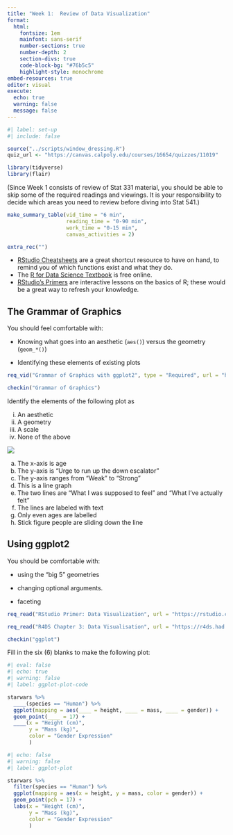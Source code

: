 ```yaml
---
title: "Week 1:  Review of Data Visualization"
format: 
  html: 
    fontsize: 1em
    mainfont: sans-serif
    number-sections: true
    number-depth: 2
    section-divs: true
    code-block-bg: "#76b5c5"
    highlight-style: monochrome
embed-resources: true
editor: visual
execute: 
  echo: true
  warning: false
  message: false
---
```


```r
#| label: set-up
#| include: false

source("../scripts/window_dressing.R")
quiz_url <- "https://canvas.calpoly.edu/courses/16654/quizzes/11019"

library(tidyverse)
library(flair)
```

(Since Week 1 consists of review of Stat 331 material, you should be able to skip some of the required readings and viewings. It is your responsibility to decide which areas you need to review before diving into Stat 541.)

```r
make_summary_table(vid_time = "6 min", 
                   reading_time = "0-90 min", 
                   work_time = "0-15 min", 
                   canvas_activities = 2)
```

```r
extra_rec("")
```

* [RStudio Cheatsheets](https://rstudio.com/resources/cheatsheets/) are a great shortcut resource to have on hand, to remind you of which functions exist and what they do.
* The [R for Data Science Textbook](https://r4ds.had.co.nz/) is free online.
* [RStudio's Primers](https://rstudio.cloud/learn/primers) are interactive lessons on the basics of R; these would be a great way to refresh your knowledge.

## The Grammar of Graphics

You should feel comfortable with:

* Knowing what goes into an aesthetic (`aes()`) versus the geometry (`geom_*()`)

* Identifying these elements of existing plots


```r
req_vid("Grammar of Graphics with ggplot2", type = "Required", url = "https://www.youtube.com/embed/kepKM7Z2O54")
```

```r
checkin("Grammar of Graphics")
```

Identify the elements of the following plot as

(i) An aesthetic
(ii) A geometry
(iii) A scale
(iv) None of the above

![](../images/escalators.png)

(a) The x-axis is age
(b) The y-axis is "Urge to run up the down escalator"
(c) The y-axis ranges from "Weak" to "Strong"
(d) This is a line graph
(e) The two lines are "What I was supposed to feel" and "What I've actually felt"
(f) The lines are labeled with text
(g) Only even ages are labelled
(h) Stick figure people are sliding down the line


## Using ggplot2

You should be comfortable with:

* using the "big 5" geometries

* changing optional arguments.

* faceting

```r
req_read("RStudio Primer: Data Visualization", url = "https://rstudio.cloud/learn/primers/3", type = "Required")
```


```r
req_read("R4DS Chapter 3: Data Visualisation", url = "https://r4ds.had.co.nz/data-visualisation.html", type = "Recommended")
```

```r
checkin("ggplot")
```

Fill in the six (6) blanks to make the following plot:

```r
#| eval: false
#| echo: true
#| warning: false
#| label: ggplot-plot-code

starwars %>%
  ____(species == "Human") %>%
  ggplot(mapping = aes(____ = height, ____ = mass, ____ = gender)) + 
  geom_point(____ = 17) +
  ____(x = "Height (cm)", 
       y = "Mass (kg)", 
       color = "Gender Expression"
       )
```

```r
#| echo: false
#| warning: false
#| label: ggplot-plot

starwars %>%
  filter(species == "Human") %>%
  ggplot(mapping = aes(x = height, y = mass, color = gender)) + 
  geom_point(pch = 17) +
  labs(x = "Height (cm)", 
       y = "Mass (kg)", 
       color = "Gender Expression"
       )
```
